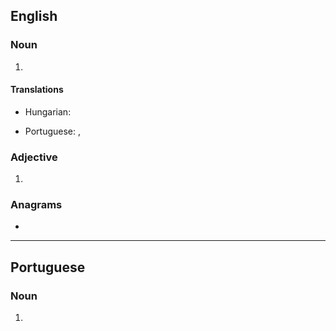 ==English==

===Noun===
{{head|en|noun}}

# {{init of|en|[[east-southeast]]}}

====Translations====
{{trans-top|initialism of east-southeast}}
* Hungarian: {{t|hu|K-DK}}
{{trans-mid}}
* Portuguese: {{t|pt|és-sudeste|m}}, {{t+|pt|ESE|m}}
{{trans-bottom}}

===Adjective===
{{en-adj|-}}

# {{init of|en|east-southeast}}

===Anagrams===
* {{anagrams|en|a=ees|SEE|See|ees|see}}

{{C|en|Compass points}}

----

==Portuguese==

===Noun===
{{head|pt|noun|g=m}}

# {{l|en|ESE}} {{gloss|east-southeast}}